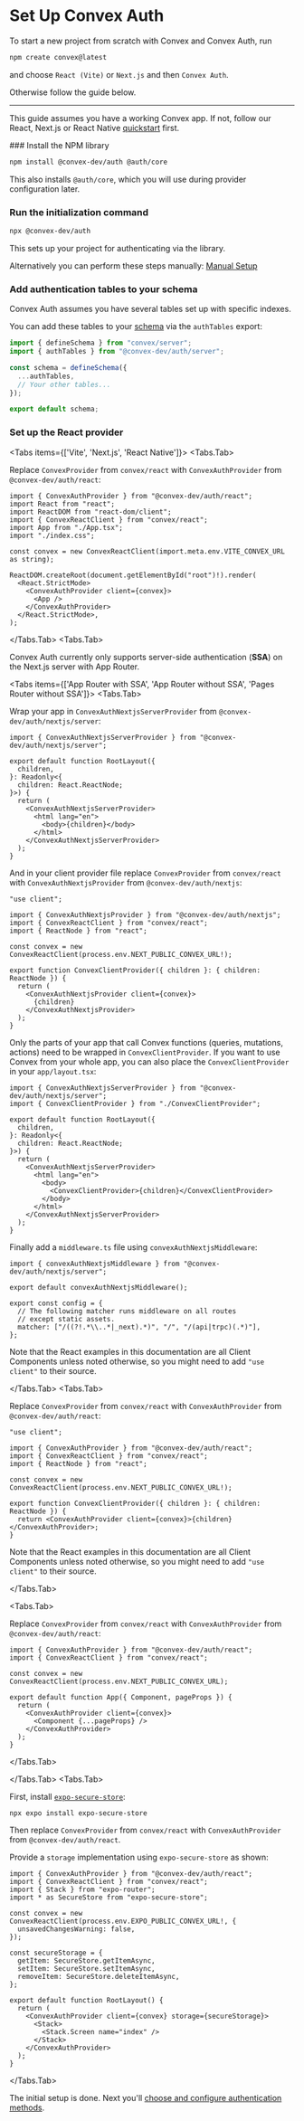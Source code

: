 
# Set Up Convex Auth

To start a new project from scratch with Convex and Convex Auth, run

```sh
npm create convex@latest
```

and choose `React (Vite)` or `Next.js` and then `Convex Auth`.

Otherwise follow the guide below.

---

This guide assumes you have a working Convex app. If not, follow our React,
Next.js or React Native [quickstart](https://docs.convex.dev/quickstarts) first.

<Steps>
### Install the NPM library
 
```sh
npm install @convex-dev/auth @auth/core
```

This also installs `@auth/core`, which you will use during provider
configuration later.

### Run the initialization command

```sh
npx @convex-dev/auth
```

This sets up your project for authenticating via the library.

Alternatively you can perform these steps manually:
[Manual Setup](/setup/manual)

### Add authentication tables to your schema

Convex Auth assumes you have several tables set up with specific indexes.

You can add these tables to your
[schema](https://docs.convex.dev/database/schemas) via the `authTables` export:

```ts filename="convex/schema.ts"
import { defineSchema } from "convex/server";
import { authTables } from "@convex-dev/auth/server";

const schema = defineSchema({
  ...authTables,
  // Your other tables...
});

export default schema;
```

### Set up the React provider

<Tabs items={['Vite', 'Next.js', 'React Native']}>
<Tabs.Tab>

Replace `ConvexProvider` from `convex/react` with `ConvexAuthProvider` from
`@convex-dev/auth/react`:

```tsx filename="src/main.tsx" {1,8,12,14}
import { ConvexAuthProvider } from "@convex-dev/auth/react";
import React from "react";
import ReactDOM from "react-dom/client";
import { ConvexReactClient } from "convex/react";
import App from "./App.tsx";
import "./index.css";

const convex = new ConvexReactClient(import.meta.env.VITE_CONVEX_URL as string);

ReactDOM.createRoot(document.getElementById("root")!).render(
  <React.StrictMode>
    <ConvexAuthProvider client={convex}>
      <App />
    </ConvexAuthProvider>
  </React.StrictMode>,
);
```

</Tabs.Tab>
<Tabs.Tab>

Convex Auth currently only supports server-side authentication (**SSA**) on the
Next.js server with App Router.

<Tabs items={['App Router with SSA', 'App Router without SSA', 'Pages Router without SSA']}>
<Tabs.Tab>

Wrap your app in `ConvexAuthNextjsServerProvider` from
`@convex-dev/auth/nextjs/server`:

```tsx filename="app/layout.tsx" {1,9,13}
import { ConvexAuthNextjsServerProvider } from "@convex-dev/auth/nextjs/server";

export default function RootLayout({
  children,
}: Readonly<{
  children: React.ReactNode;
}>) {
  return (
    <ConvexAuthNextjsServerProvider>
      <html lang="en">
        <body>{children}</body>
      </html>
    </ConvexAuthNextjsServerProvider>
  );
}
```

And in your client provider file replace `ConvexProvider` from `convex/react`
with `ConvexAuthNextjsProvider` from `@convex-dev/auth/nextjs`:

```tsx filename="app/ConvexClientProvider.tsx" {3,11,13}
"use client";

import { ConvexAuthNextjsProvider } from "@convex-dev/auth/nextjs";
import { ConvexReactClient } from "convex/react";
import { ReactNode } from "react";

const convex = new ConvexReactClient(process.env.NEXT_PUBLIC_CONVEX_URL!);

export function ConvexClientProvider({ children }: { children: ReactNode }) {
  return (
    <ConvexAuthNextjsProvider client={convex}>
      {children}
    </ConvexAuthNextjsProvider>
  );
}
```

Only the parts of your app that call Convex functions (queries, mutations,
actions) need to be wrapped in `ConvexClientProvider`. If you want to use Convex
from your whole app, you can also place the `ConvexClientProvider` in your
`app/layout.tsx`:

```tsx filename="app/layout.tsx" {2,13}
import { ConvexAuthNextjsServerProvider } from "@convex-dev/auth/nextjs/server";
import { ConvexClientProvider } from "./ConvexClientProvider";

export default function RootLayout({
  children,
}: Readonly<{
  children: React.ReactNode;
}>) {
  return (
    <ConvexAuthNextjsServerProvider>
      <html lang="en">
        <body>
          <ConvexClientProvider>{children}</ConvexClientProvider>
        </body>
      </html>
    </ConvexAuthNextjsServerProvider>
  );
}
```

Finally add a `middleware.ts` file using `convexAuthNextjsMiddleware`:

```tsx filename="middleware.ts"
import { convexAuthNextjsMiddleware } from "@convex-dev/auth/nextjs/server";

export default convexAuthNextjsMiddleware();

export const config = {
  // The following matcher runs middleware on all routes
  // except static assets.
  matcher: ["/((?!.*\\..*|_next).*)", "/", "/(api|trpc)(.*)"],
};
```

Note that the React examples in this documentation are all Client Components
unless noted otherwise, so you might need to add `"use client"` to their source.

</Tabs.Tab>
<Tabs.Tab>

Replace `ConvexProvider` from `convex/react` with `ConvexAuthProvider` from
`@convex-dev/auth/react`:

```tsx filename="app/ConvexClientProvider.tsx" {3,10}
"use client";

import { ConvexAuthProvider } from "@convex-dev/auth/react";
import { ConvexReactClient } from "convex/react";
import { ReactNode } from "react";

const convex = new ConvexReactClient(process.env.NEXT_PUBLIC_CONVEX_URL!);

export function ConvexClientProvider({ children }: { children: ReactNode }) {
  return <ConvexAuthProvider client={convex}>{children}</ConvexAuthProvider>;
}
```

Note that the React examples in this documentation are all Client Components
unless noted otherwise, so you might need to add `"use client"` to their source.

</Tabs.Tab>

<Tabs.Tab>

Replace `ConvexProvider` from `convex/react` with `ConvexAuthProvider` from
`@convex-dev/auth/react`:

```tsx filename="pages/_app.ts" {1,8,10}
import { ConvexAuthProvider } from "@convex-dev/auth/react";
import { ConvexReactClient } from "convex/react";

const convex = new ConvexReactClient(process.env.NEXT_PUBLIC_CONVEX_URL);

export default function App({ Component, pageProps }) {
  return (
    <ConvexAuthProvider client={convex}>
      <Component {...pageProps} />
    </ConvexAuthProvider>
  );
}
```

</Tabs.Tab>

</Tabs>

</Tabs.Tab>
<Tabs.Tab>

First, install
[`expo-secure-store`](https://docs.expo.dev/versions/latest/sdk/securestore/):

```
npx expo install expo-secure-store
```

Then replace `ConvexProvider` from `convex/react` with `ConvexAuthProvider` from
`@convex-dev/auth/react`.

Provide a `storage` implementation using `expo-secure-store` as shown:

```tsx filename="app/_layout.tsx" {1,2,4,10-14,18,22}
import { ConvexAuthProvider } from "@convex-dev/auth/react";
import { ConvexReactClient } from "convex/react";
import { Stack } from "expo-router";
import * as SecureStore from "expo-secure-store";

const convex = new ConvexReactClient(process.env.EXPO_PUBLIC_CONVEX_URL!, {
  unsavedChangesWarning: false,
});

const secureStorage = {
  getItem: SecureStore.getItemAsync,
  setItem: SecureStore.setItemAsync,
  removeItem: SecureStore.deleteItemAsync,
};

export default function RootLayout() {
  return (
    <ConvexAuthProvider client={convex} storage={secureStorage}>
      <Stack>
        <Stack.Screen name="index" />
      </Stack>
    </ConvexAuthProvider>
  );
}
```

</Tabs.Tab>

</Tabs>

</Steps>

The initial setup is done. Next you'll
[choose and configure authentication methods](/config).
